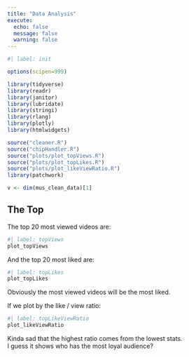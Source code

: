 ```yaml
---
title: "Data Analysis"
execute:
  echo: false
  message: false
  warning: false
---
```


```r
#| label: init

options(scipen=999)

library(tidyverse)
library(readr)
library(janitor)
library(lubridate)
library(stringi)
library(rlang)
library(plotly)
library(htmlwidgets)

source("cleaner.R")
source("chipHandler.R")
source("plots/plot_topViews.R")
source("plots/plot_topLikes.R")
source("plots/plot_likeViewRatio.R")
library(patchwork)

v <- dim(mus_clean_data)[1]
```

## The Top

The top 20 most viewed videos are:
```r
#| label: topViews
plot_topViews
```
And the top 20 most liked are:
```r
#| label: topLikes
plot_topLikes
```
Obviously the most viewed videos will be the most liked.

If we plot by the like / view ratio:
```r
#| label: topLikeViewRatio
plot_likeViewRatio
```
Kinda sad that the highest ratio comes from the lowest stats.<br>
I guess it shows who has the most loyal audience?

